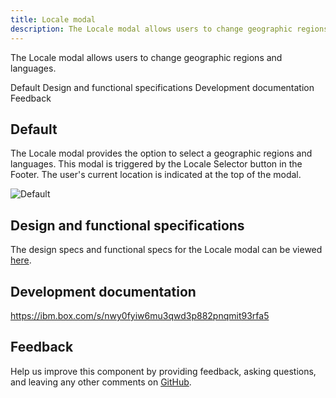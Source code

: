 ```yaml
---
title: Locale modal
description: The Locale modal allows users to change geographic regions and languages. 
---
```



<PageDescription>

The Locale modal allows users to change geographic regions and languages. 

</PageDescription>

<AnchorLinks>

<AnchorLink>Default</AnchorLink>
<AnchorLink>Design and functional specifications</AnchorLink>
<AnchorLink>Development documentation</AnchorLink>
<AnchorLink>Feedback</AnchorLink>

</AnchorLinks>

## Default

The Locale modal provides the option to select a geographic regions and languages. This modal is triggered by the Locale Selector button in the Footer. The user's current location is indicated at the top of the modal.

![Default](../../images/component/locale-modal/default-locale-modal.jpg)

## Design and functional specifications

The design specs and functional specs for the Locale modal can be viewed <a href="https://ibm.box.com/s/nwy0fyiw6mu3qwd3p882pnqmit93rfa5" target="_blank">here</a>.

## Development documentation

<ComponentStatus name="Locale Modal" type="ui" />

https://ibm.box.com/s/nwy0fyiw6mu3qwd3p882pnqmit93rfa5

## Feedback

Help us improve this component by providing feedback, asking questions, and leaving any other comments on <a href="https://github.com/carbon-design-system/carbon-for-ibm-dotcom" target="_blank">GitHub</a>.
